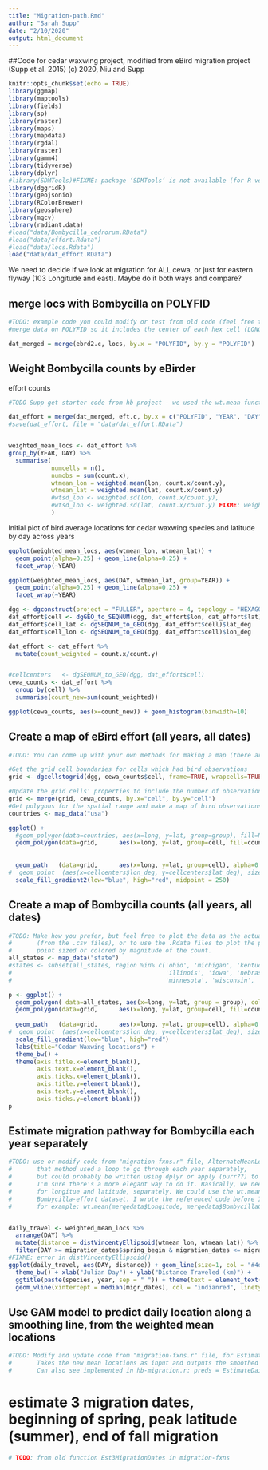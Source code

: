 ```yaml
---
title: "Migration-path.Rmd"
author: "Sarah Supp"
date: "2/10/2020"
output: html_document
---
```


##Code for cedar waxwing project, modified from eBird migration project (Supp et al. 2015)
(c) 2020, Niu and Supp


```r
knitr::opts_chunk$set(echo = TRUE)
library(ggmap)
library(maptools)
library(fields)
library(sp)
library(raster)
library(maps)
library(mapdata)
library(rgdal)
library(raster)
library(gamm4)
library(tidyverse)
library(dplyr)
#library(SDMTools)#FIXME: package ‘SDMTools’ is not available (for R version 3.6.2)
library(dggridR)
library(geojsonio)
library(RColorBrewer)
library(geosphere)
library(mgcv)
library(radiant.data)
#load("data/Bombycilla_cedrorum.RData")
#load("data/effort.Rdata")
#load("data/locs.Rdata")
load("data/dat_effort.RData")
```

We need to decide if we look at migration for ALL cewa, or just for eastern flyway (103 Longitude and east). Maybe do it both ways and compare?


## merge locs with Bombycilla on POLYFID
```r
#TODO: example code you could modify or test from old code (feel free to delete when done)  
#merge data on POLYFID so it includes the center of each hex cell (LONGITUDE.y, LATITUDE.y)

dat_merged = merge(ebrd2.c, locs, by.x = "POLYFID", by.y = "POLYFID")

```

## Weight Bombycilla counts by eBirder 
effort counts  
```r
#TODO Supp get starter code from hb project - we used the wt.mean function before, from SDMTools package. You can find example in "migration-fxns.r" in the function written for AlternateMeanLocs (see also the code chunk below for Estimate migration pathway)

dat_effort = merge(dat_merged, eft.c, by.x = c("POLYFID", "YEAR", "DAY"), by.y = c("POLYFID","YEAR",  "DAY"))
#save(dat_effort, file = "data/dat_effort.RData")


weighted_mean_locs <- dat_effort %>%
group_by(YEAR, DAY) %>%
  summarise(
            numcells = n(), 
            numobs = sum(count.x),
            wtmean_lon = weighted.mean(lon, count.x/count.y), 
            wtmean_lat = weighted.mean(lat, count.x/count.y) 
            #wtsd_lon <- weighted.sd(lon, count.x/count.y),
            #wtsd_lon <- weighted.sd(lat, count.x/count.y) FIXME: weighted standard deviation
            )
```


Initial plot of bird average locations for cedar waxwing species and latitude by day across years
```r
ggplot(weighted_mean_locs, aes(wtmean_lon, wtmean_lat)) +
  geom_point(alpha=0.25) + geom_line(alpha=0.25) +
  facet_wrap(~YEAR)

ggplot(weighted_mean_locs, aes(DAY, wtmean_lat, group=YEAR)) +
  geom_point(alpha=0.25) + geom_line(alpha=0.25) +
  facet_wrap(~YEAR)
```



```r
dgg <- dgconstruct(project = "FULLER", aperture = 4, topology = "HEXAGON", res = 6)
dat_effort$cell <- dgGEO_to_SEQNUM(dgg, dat_effort$lon, dat_effort$lat)$seqnum
dat_effort$cell_lat <- dgSEQNUM_to_GEO(dgg, dat_effort$cell)$lat_deg 
dat_effort$cell_lon <- dgSEQNUM_to_GEO(dgg, dat_effort$cell)$lon_deg 

dat_effort <- dat_effort %>%
  mutate(count_weighted = count.x/count.y)


#cellcenters   <- dgSEQNUM_to_GEO(dgg, dat_effort$cell)
cewa_counts <- dat_effort %>%
  group_by(cell) %>% 
  summarise(count_new=sum(count_weighted))

ggplot(cewa_counts, aes(x=count_new)) + geom_histogram(binwidth=10)
```


## Create a map of eBird effort (all years, all dates)


```r
#TODO: You can come up with your own methods for making a map (there are SO many), and/or you can use #       the code from "hb-migration.r" and "migration-fxns.r" as a starting point for ideas.

#Get the grid cell boundaries for cells which had bird observations
grid <- dgcellstogrid(dgg, cewa_counts$cell, frame=TRUE, wrapcells=TRUE)

#Update the grid cells' properties to include the number of observations in each cell
grid <- merge(grid, cewa_counts, by.x="cell", by.y="cell")
#Get polygons for the spatial range and make a map of bird observations
countries <- map_data("usa") 

ggplot() + 
  #geom_polygon(data=countries, aes(x=long, y=lat, group=group), fill=NA, color="black")   +
  geom_polygon(data=grid,      aes(x=long, y=lat, group=cell, fill=count_new), alpha=0.4)    +
  
  
  geom_path   (data=grid,      aes(x=long, y=lat, group=cell), alpha=0.4, color="white") +
#  geom_point  (aes(x=cellcenters$lon_deg, y=cellcenters$lat_deg), size=0.5) +
  scale_fill_gradient2(low="blue", high="red", midpoint = 250)


```


## Create a map of Bombycilla counts (all years, all dates)

```r
#TODO: Make how you prefer, but feel free to plot the data as the actual locations of the birds 
#       (from the .csv files), or to use the .Rdata files to plot the polygon center, maybe with 
#       point sized or colored by magnitude of the count.
all_states <- map_data("state")
#states <- subset(all_states, region %in% c('ohio', 'michigan', 'kentucky', 'tennessee', 'indiana', 
#                                           'illinois', 'iowa', 'nebraska','south dakota', 'north dakota',
#                                           'minnesota', 'wisconsin', 'missouri', 'kansas'))

p <- ggplot() +
  geom_polygon( data=all_states, aes(x=long, y=lat, group = group), colour="black", fill="white" ) +
  geom_polygon(data=grid,      aes(x=long, y=lat, group=cell, fill=count), alpha=0.4)    +
  
  geom_path   (data=grid,      aes(x=long, y=lat, group=cell), alpha=0.4, color="white") +
#  geom_point  (aes(x=cellcenters$lon_deg, y=cellcenters$lat_deg), size=0.5) +
  scale_fill_gradient(low="blue", high="red")
  labs(title="Cedar Waxwing locations") + 
  theme_bw() + 
  theme(axis.title.x=element_blank(),
        axis.text.x=element_blank(),
        axis.ticks.x=element_blank(),
        axis.title.y=element_blank(),
        axis.text.y=element_blank(),
        axis.ticks.y=element_blank())
p


```


## Estimate migration pathway for Bombycilla each year separately
```r
#TODO: use or modify code from "migration-fxns.r" file, AlternateMeanLocs
#       that method used a loop to go through each year separately, 
#       but could probably be written using dplyr or apply (purr??) to simplify and optimize
#       I'm sure there's a more elegant way to do it. Basically, we need to calculate a weighted mean
#       for longitue and latitude, separately. We could use the wt.mean function (pkg=SDMTools), and #       the weight would be the cedarwaxwing count/total ebirder count from each row in the merged 
#       Bombycilla-effort dataset. I wrote the referenced code before I became a tidyverse user. 
#       for example: wt.mean(mergedata$Longitude, mergedata$BombycillaCount/mergedata$ebirdCount)



```

```r
daily_travel <- weighted_mean_locs %>%
  arrange(DAY) %>%
  mutate(distance = distVincentyEllipsoid(wtmean_lon, wtmean_lat)) %>% 
  filter(DAY >= migration_dates$spring_begin & migration_dates <= migration_dates$autumn_end)
#FIXME: error in distVincentyEllipsoid()
ggplot(daily_travel, aes(DAY, distance)) + geom_line(size=1, col = "#4daf4a") + 
  theme_bw() + xlab("Julian Day") + ylab("Distance Traveled (km)") + 
  ggtitle(paste(species, year, sep = " ")) + theme(text = element_text(size=20)) +  
  geom_vline(xintercept = median(migr_dates), col = "indianred", linetype = "dashed")
```

## Use GAM model to predict daily location along a smoothing line, from the weighted mean locations
```r
#TODO: Modify and update code from "migration-fxns.r" file, for EstimateDailyLocs. 
#       Takes the new mean locations as input and outputs the smoothed migration path day by day.
#       Can also see implemented in hb-migration.r: preds = EstimateDailyLocs(meanlocs)

```


# estimate 3 migration dates, beginning of spring, peak latitude (summer), end of fall migration
```r
# TODO: from old function Est3MigrationDates in migration-fxns

```

